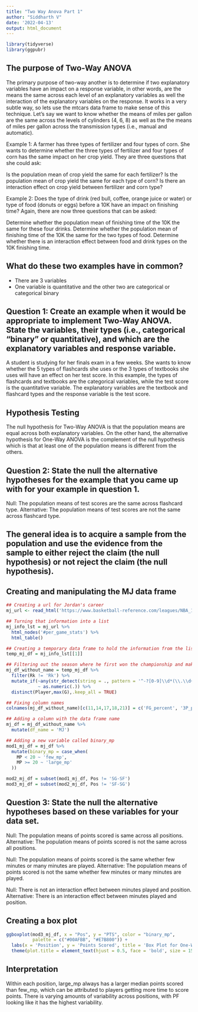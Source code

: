 ```yaml
---
title: "Two Way Anova Part 1"
author: "Siddharth V"
date: '2022-04-13'
output: html_document
---
```


```r
library(tidyverse)
library(ggpubr)
```

## The purpose of Two-Way ANOVA
The primary purpose of two-way another is to determine if two explanatory variables have an impact on a response variable, in other words, are the means the same across each level of an explanatory variables as well the interaction of the explanatory variables on the response. It works in a very subtle way, so lets use the mtcars data frame to make sense of this technique. Let’s say we want to know whether the means of miles per gallon are the same across the levels of cylinders (4, 6, 8) as well as the the means of miles per gallon across the transmission types (i.e., manual and automatic).

Example 1: A farmer has three types of fertilizer and four types of corn. She wants to determine whether the three types of fertilizer and four types of corn has the same impact on her crop yield. They are three questions that she could ask:

Is the population mean of crop yield the same for each fertilizer?
Is the population mean of crop yield the same for each type of corn?
Is there an interaction effect on crop yield between fertilizer and corn type?

Example 2: Does the type of drink (red bull, coffee, orange juice or water) or type of food (donuts or eggs) before a 10K have an impact on finishing time? Again, there are now three questions that can be asked:

Determine whether the population mean of finishing time of the 10K the same for these four drinks.
Determine whether the population mean of finishing time of the 10K the same for the two types of food.
Determine whether there is an interaction effect between food and drink types on the 10K finishing time.

## What do these two examples have in common?
- There are 3 variables
- One variable is quantitative and the other two are categorical or categorical binary

## Question 1: Create an example when it would be appropriate to implement Two-Way ANOVA. State the variables, their types (i.e., categorical “binary” or quantitative), and which are the explanatory variables and response variable.
A student is studying for her finals exam in a few weeks. She wants to know whether the 5 types of flashcards she uses or the 3 types of textbooks she uses will have an effect on her test score. In this example, the types of flashcards and textbooks are the categorical variables, while the test score is the quantitative variable. The explanatory variables are the textbook and flashcard types and the response variable is the test score. 

## Hypothesis Testing
The null hypothesis for Two-Way ANOVA is that the population means are equal across both explanatory variables. On the other hand, the alternative hypothesis for One-Way ANOVA is the complement of the null hypothesis which is that at least one of the population means is different from the others.

## Question 2: State the null the alternative hypotheses for the example that you came up with for your example in question 1.
Null: The population means of test scores are the same across flashcard type.
Alternative: The population means of test scores are not the same across flashcard type.

## The general idea is to acquire a sample from the population and use the evidence from the sample to either reject the claim (the null hypothesis) or not reject the claim (the null hypothesis).

## Creating and manipulating the MJ data frame
```r
## Creating a url for Jordan's career
mj_url <- read_html('https://www.basketball-reference.com/leagues/NBA_1991_per_game.html')

## Turning that information into a list
mj_info_lst = mj_url %>%
  html_nodes('#per_game_stats') %>%
  html_table()

## Creating a temporary data frame to hold the information from the list
temp_mj_df = mj_info_lst[[1]]

## Filtering out the season where he first won the championship and making that the lj data frame
mj_df_without_name = temp_mj_df %>%
  filter(Rk != 'Rk') %>%
  mutate_if(~any(str_detect(string = ., pattern = '^-?[0-9]\\d*(\\.\\d+)?$')),
            ~ as.numeric(.)) %>%
  distinct(Player,max(G),.keep_all = TRUE)

## Fixing column names
colnames(mj_df_without_name)[c(11,14,17,18,21)] = c('FG_percent', '3P_percent', '2P_percent', 'eFG_percent', 'FT_percent')

## Adding a column with the data frame name
mj_df = mj_df_without_name %>%
  mutate(df_name = 'MJ')

## Adding a new variable called binary_mp
mod1_mj_df = mj_df %>%
  mutate(binary_mp = case_when(
    MP < 20 ~ 'few_mp',
    MP >= 20 ~ 'large_mp'
  ))

mod2_mj_df = subset(mod1_mj_df, Pos != 'SG-SF')
mod3_mj_df = subset(mod2_mj_df, Pos != 'SF-SG')
```

## Question 3: State the null the alternative hypotheses based on these variables for your data set.
Null: The population means of points scored is same across all positions.
Alternative: The population means of points scored is not the same across all positions. 

Null: The population means of points scored is the same whether few minutes or many minutes are played.
Alternative: The population means of points scored is not the same whether few minutes or many minutes are played.

Null: There is not an interaction effect between minutes played and position.
Alternative: There is an interaction effect between minutes played and position.

## Creating a box plot
```r
ggboxplot(mod3_mj_df, x = "Pos", y = "PTS", color = "binary_mp",
          palette = c("#00AFBB", "#E7B800")) +
  labs(x = 'Position', y = 'Points Scored', title = 'Box Plot for One-Way ANOVA with means') +
  theme(plot.title = element_text(hjust = 0.5, face = 'bold', size = 15))

```
## Interpretation
  Within each position, large_mp always has a larger median points scored than few_mp, which can be attributed to players getting more time to score points.
  There is varying amounts of variability across positions, with PF looking like it has the highest variability.
  




